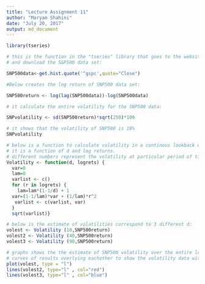 ```yaml
---
title: "Lecture Assignment 11"
author: "Maryam Shahini"
date: "July 20, 2017"
output: md_document
---
```


```r
library(tseries)
```

```r
# this is the function in the "tseries" library that goes to the website
# and download the S&P500 data set:

SNP500data<-get.hist.quote('^gspc',quote="Close")

```

```r
#Below creates the log return of SNP500 data set:

SNP500return <- log(lag(SNP500data))-log(SNP500data)

# it calculate the entire volatility for the SNP500 data:

SNPvolatility <- sd(SNP500return)*sqrt(250)*100
```

```r
# it shows that the volatility of SNP500 is 18%
SNPvolatility

# below is a function to calculate volatility in a continous lookback window.
# it is a function of d and log returns.
# different numbers represent the volatility at particular period of time:
Volatility <- function(d, logrets) {
  var=0
  lam=0
  varlist <- c()
  for (r in logrets) {
    lam=lam*(1-1/d) + 1
  var=(1-1/lam)*var + (1/lam)*r^2
   varlist <- c(varlist, var)
  }
  sqrt(varlist)}
```

```r
# below is the estimate of volatilities correspond to 3 different d:
volest <- Volatility (10,SNP500return)
volest2 <- Volatility (40,SNP500return)
volest3 <- Volatility (90,SNP500return)

# graphs shows the the estimate of SNP500 volatility over the entire lookback window. 
# curves of results overlying eachother to show the volatility data with various d. 
plot(volest, type = "l")
lines(volest2, type="l" , col="red")
lines(volest3, type="l" , col="blue")
```

